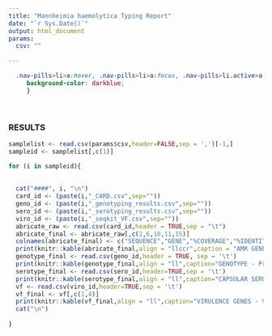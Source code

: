 ---
title: "Mannheimia haemolytica Typing Report" 
date: "`r Sys.Date()`"
output: html_document
params:
  csv: ""
  
---

```{css, echo = FALSE}
  .nav-pills>li>a:hover, .nav-pills>li>a:focus, .nav-pills>li.active>a,     .nav-pills>li.active>a:hover, .nav-pills>li.active>a:focus{
     background-color: darkblue;
     }
```

<br>


### RESULTS {.tabset .tabset-pills}
```{r, results='asis',echo=FALSE}
samplelist <- read.csv(params$csv,header=FALSE,sep = ',')[-1,]
sampleid <- samplelist[,c(1)]

for (i in sampleid){
  
  
  cat("####", i, "\n")
  card_id <- (paste(i,"_CARD.csv",sep=""))
  geno_id <- (paste(i,"_genotyping_results.csv",sep=""))
  sero_id <- (paste(i,"_serotyping_results.csv",sep=""))
  viro_id <- (paste(i,"_seqkit_VF.csv",sep=""))
  abricate_raw <- read.csv(card_id,header = TRUE,sep = "\t")
  abricate_final <- abricate_raw[,c(2,6,10,11,15)]
  colnames(abricate_final) <- c("SEQUENCE","GENE","%COVERAGE","%IDENTITY","RESISTANCE")
  print(knitr::kable(abricate_final,align = "llccr",caption = "AMR GENES - \n Predicted using abricate tool with CARD database as option. For more info please see https://github.com/tseemann/abricate and https://card.mcmaster.ca/"))
  genotype_final <- read.csv(geno_id,header = TRUE, sep = '\t')
  print(knitr::kable(genotype_final,align = "ll",caption="GENOTYPE - Predicted based on presence(Genotype-2) or absence (Genotype-1) Adhesin G gene.based on this publication Clawson et al. BMC Microbiology (2020) 20:250 https://rdcu.be/dmIsH"))
  serotype_final <- read.csv(sero_id,header=TRUE,sep = '\t')
  print(knitr::kable(serotype_final,align = "ll",caption="CAPSULAR SEROTYPE - Capsular serotyping of Mannheimia haemolytica serotypes 1, 2, and 6.For more info please see https://doi.org/10.1016/j.mimet.2017.05.010"))
  vf <- read.csv(viro_id,header=TRUE,sep = '\t')
  vf_final <- vf[,c(1,4)]
  print(knitr::kable(vf_final,align = "ll",caption="VIRULENCE GENES - Virulence factors based on  https://doi.org/10.1111/j.1574-6968.2006.00460.x"))
  cat("\n")
  
}
```
<br>